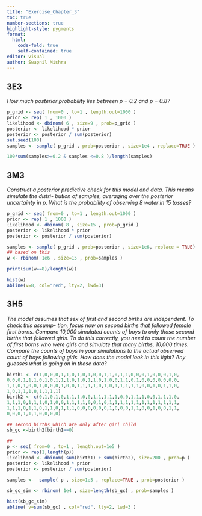 ```yaml
---
title: "Exercise_Chapter_3"
toc: true
number-sections: true
highlight-style: pygments
format: 
  html: 
    code-fold: true
    self-contained: true
editor: visual
author: Swapnil Mishra
---
```


## 3E3

*How much posterior probability lies between p = 0.2 and p = 0.8?*

```r
p_grid <- seq( from=0 , to=1 , length.out=1000 )
prior <- rep( 1 , 1000 )
likelihood <- dbinom( 6 , size=9 , prob=p_grid )
posterior <- likelihood * prior
posterior <- posterior / sum(posterior)
set.seed(100)
samples <- sample( p_grid , prob=posterior , size=1e4 , replace=TRUE )

100*sum(samples>=0.2 & samples <=0.8 )/length(samples)
```

## 3M3

*Construct a posterior predictive check for this model and data. This means simulate the distri- bution of samples, averaging over the posterior uncertainty in p. What is the probability of observing 8 water in 15 tosses?*

```r
p_grid <- seq( from=0 , to=1 , length.out=1000 )
prior <- rep( 1 , 1000 )
likelihood <- dbinom( 8 , size=15 , prob=p_grid )
posterior <- likelihood * prior
posterior <- posterior / sum(posterior)

samples <- sample( p_grid , prob=posterior , size=1e6, replace = TRUE)
## based on this
w <- rbinom( 1e6 , size=15 , prob=samples )

print(sum(w==8)/length(w))

hist(w)
abline(v=8, col="red", lty=2, lwd=3)
```

## 3H5

*The model assumes that sex of first and second births are independent. To check this assump- tion, focus now on second births that followed female first borns. Compare 10,000 simulated counts of boys to only those second births that followed girls. To do this correctly, you need to count the number of first borns who were girls and simulate that many births, 10,000 times. Compare the counts of boys in your simulations to the actual observed count of boys following girls. How does the model look in this light? Any guesses what is going on in these data?*

```r
birth1 <- c(1,0,0,0,1,1,0,1,0,1,0,0,1,1,0,1,1,0,0,0,1,0,0,0,1,0,
0,0,0,1,1,1,0,1,0,1,1,1,0,1,0,1,1,0,1,0,0,1,1,0,1,0,0,0,0,0,0,0,
1,1,0,1,0,0,1,0,0,0,1,0,0,1,1,1,1,0,1,0,1,1,1,1,1,0,0,1,0,1,1,0,
1,0,1,1,1,0,1,1,1,1)
birth2 <- c(0,1,0,1,0,1,1,1,0,0,1,1,1,1,1,0,0,1,1,1,0,0,1,1,1,0,
1,1,1,0,1,1,1,0,1,0,0,1,1,1,1,0,0,1,0,1,1,1,1,1,1,1,1,1,1,1,1,1,
1,1,1,0,1,1,0,1,1,0,1,1,1,0,0,0,0,0,0,1,0,0,0,1,1,0,0,1,0,0,1,1,
0,0,0,1,1,1,0,0,0,0)

## second births which are only after girl child
sb_gc <-birth2[birth1==0]

##
p <- seq( from=0 , to=1 , length.out=1e5 )
prior <- rep(1,length(p))
likelihood <- dbinom( sum(birth1) + sum(birth2), size=200 , prob=p )
posterior <- likelihood * prior
posterior <- posterior / sum(posterior)

samples <-  sample( p , size=1e5 , replace=TRUE , prob=posterior )

sb_gc_sim <- rbinom( 1e4 , size=length(sb_gc) , prob=samples )

hist(sb_gc_sim)
abline( v=sum(sb_gc) , col="red", lty=2, lwd=3 )
```
